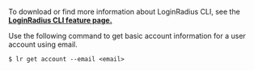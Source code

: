 To download or find more information about LoginRadius CLI, see the **<a href="https://www.loginradius.com/open-source/cli/" target="_blank">LoginRadius CLI feature page.</a>**

Use the following command to get basic account information for a user account using email.

   ```shell
   $ lr get account --email <email>
   ```



